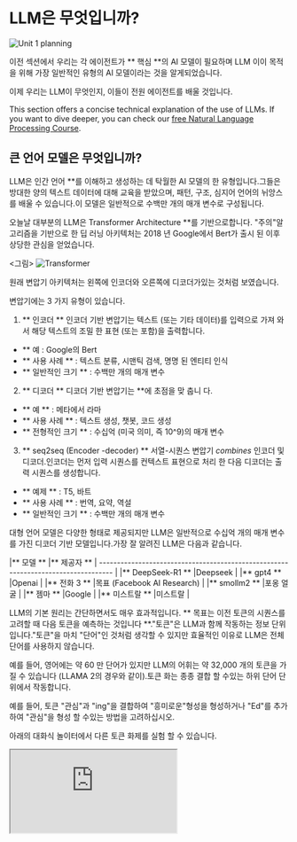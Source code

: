 # LLM은 무엇입니까? 

<img src="https://huggingface.co/datasets/agents-course/course-images/resolve/main/en/unit1/whiteboard-check-1.jpg" alt="Unit 1 planning"/>

이전 섹션에서 우리는 각 에이전트가 ** 핵심 **의 AI 모델이 필요하며 LLM 이이 목적을 위해 가장 일반적인 유형의 AI 모델이라는 것을 알게되었습니다.

이제 우리는 LLM이 무엇인지, 이들이 전원 에이전트를 배울 것입니다.

This section offers a concise technical explanation of the use of LLMs. If you want to dive deeper, you can check our <a href="https://huggingface.co/learn/nlp-course/chapter1/1" target="_blank">free Natural Language Processing Course</a>.

## 큰 언어 모델은 무엇입니까? 

LLM은 인간 언어 **를 이해하고 생성하는 데 탁월한 AI 모델의 한 유형입니다.그들은 방대한 양의 텍스트 데이터에 대해 교육을 받았으며, 패턴, 구조, 심지어 언어의 뉘앙스를 배울 수 있습니다.이 모델은 일반적으로 수백만 개의 매개 변수로 구성됩니다.

오늘날 대부분의 LLM은 Transformer Architecture **를 기반으로합니다. "주의"알고리즘을 기반으로 한 딥 러닝 아키텍처는 2018 년 Google에서 Bert가 출시 된 이후 상당한 관심을 얻었습니다.

<그림>
<img src="https://huggingface.co/datasets/agents-course/course-images/resolve/main/en/unit1/transformer.jpg" alt="Transformer"/>
<Figcaption> 원래 변압기 아키텍처는 왼쪽에 인코더와 오른쪽에 디코더가있는 것처럼 보였습니다.
</figcaption>
</그림>

변압기에는 3 가지 유형이 있습니다.

1. ** 인코더 **
인코더 기반 변압기는 텍스트 (또는 기타 데이터)를 입력으로 가져 와서 해당 텍스트의 조밀 한 표현 (또는 포함)을 출력합니다.

- ** 예 : Google의 Bert
- ** 사용 사례 ** : 텍스트 분류, 시맨틱 검색, 명명 된 엔티티 인식
- ** 일반적인 크기 ** : 수백만 개의 매개 변수

2. ** 디코더 **
디코더 기반 변압기는 **에 초점을 맞 춥니 다.

- ** 예 ** : 메타에서 라마
- ** 사용 사례 ** : 텍스트 생성, 챗봇, 코드 생성
- ** 전형적인 크기 ** : 수십억 (미국 의미, 즉 10^9)의 매개 변수

3. ** seq2seq (Encoder -decoder) **
서열-시퀀스 변압기 _combines_ 인코더 및 디코더.인코더는 먼저 입력 시퀀스를 컨텍스트 표현으로 처리 한 다음 디코더는 출력 시퀀스를 생성합니다.

- ** 예제 ** : T5, 바트
- ** 사용 사례 ** : 번역, 요약, 역설
- ** 일반적인 크기 ** : 수백만 개의 매개 변수

대형 언어 모델은 다양한 형태로 제공되지만 LLM은 일반적으로 수십억 개의 매개 변수를 가진 디코더 기반 모델입니다.가장 잘 알려진 LLM은 다음과 같습니다.

|** 모델 ** |** 제공자 **
| ---------------------------------------------------------------------------------- |
|** DeepSeek-R1 ** |Deepseek |
|** gpt4 ** |Openai |
|** 전화 3 ** |목표 (Facebook AI Research) |
|** smollm2 ** |포옹 얼굴 |
|** 젬마 ** |Google |
|** 미스트랄 ** |미스트랄 |

LLM의 기본 원리는 간단하면서도 매우 효과적입니다. ** 목표는 이전 토큰의 시퀀스를 고려할 때 다음 토큰을 예측하는 것입니다 **."토큰"은 LLM과 함께 작동하는 정보 단위입니다."토큰"을 마치 "단어"인 것처럼 생각할 수 있지만 효율적인 이유로 LLM은 전체 단어를 사용하지 않습니다.

예를 들어, 영어에는 약 60 만 단어가 있지만 LLM의 어휘는 약 32,000 개의 토큰을 가질 수 있습니다 (LLAMA 2의 경우와 같이).토큰 화는 종종 결합 할 수있는 하위 단어 단위에서 작동합니다.

예를 들어, 토큰 "관심"과 "ing"을 결합하여 "흥미로운"형성을 형성하거나 "Ed"를 추가하여 "관심"을 형성 할 수있는 방법을 고려하십시오.

아래의 대화식 놀이터에서 다른 토큰 화제를 실험 할 수 있습니다.

<iframe
	src="https://agents-course-the-tokenizer-playground.static.hf.space"
frameter = "0"
너비 = "850"
높이 = "450"
> </ iframe>

각 LLM에는 모델에 맞는 ** 특수 토큰 **가 있습니다.LLM은 이러한 토큰을 사용하여 생성의 구조화 된 구성 요소를 열고 닫습니다.예를 들어, 시퀀스, 메시지 또는 응답의 시작 또는 끝을 나타냅니다.또한, 우리가 모델에 전달하는 입력 프롬프트는 또한 특수 토큰으로 구성됩니다.그 중 가장 중요한 것은 시퀀스 토큰 ** (EOS)의 끝입니다.

특수 토큰의 형태는 모델 제공 업체에 따라 매우 다양합니다.

아래 표는 특수 토큰의 다양성을 보여줍니다.

<테이블>
<Thead>
<tr>
<The> <strong> 모델 </strong> </th>
<th> <strong> 제공자 </strong> </th>
<th> <strong> EOS 토큰 </strong> </th>
<th> <strong> 기능 </strong> </th>
</tr>
</thead>
<tbody>
<tr>
<td> <strong> gpt4 </strong> </td>
<td> openai </td>
<td> <code> & lt; | endoftext | & gt; </code> </td>
<td> 메시지 종료 텍스트 </td>
</tr>
<tr>
<td> <strong> llama 3 </strong> </td>
<td> 메타 (Facebook AI Research) </td>
<td> <code> & lt; | eot_id | & gt; </code> </td>
<td> 시퀀스 끝 </td>
</tr>
<tr>
<td> <strong> Deepseek-R1 </strong> </td>
<td> Deepseek </td>
<td> <cod> & lt; | end_of_sentence | & gt; </code> </td>
<td> 메시지 종료 텍스트 </td>
</tr>
<tr>
<td> <strong> smollm2 </strong> </td>
<td> 포옹 얼굴 </td>
<td> <code> & lt; | im_end | & gt; </code> </td>
<td> 명령 또는 메시지 종료 </td>
</tr>
<tr>
<td> <strong> 젬마 </strong> </td>
<td> Google </td>
<td> <cod> & lt; end_of_turn & gt; </code> </td>
<td> 대화 종료 회전 </td>
</tr>
</body>
</테이블>

<팁>

We do not expect you to memorize these special tokens, but it is important to appreciate their diversity and the role they play in the text generation of LLMs. If you want to know more about special tokens, you can check out the configuration of the model in its Hub repository. For example, you can find the special tokens of the SmolLM2 model in its <a href="https://huggingface.co/HuggingFaceTB/SmolLM2-135M-Instruct/blob/main/tokenizer_config.json">tokenizer_config.json</a>.

</팁>

## 다음 토큰 예측 이해. 

llms는 ** 자동 회귀 **라고합니다. 이는 ** 한 번의 패스의 출력이 다음 중 하나의 입력이된다는 것을 의미합니다.이 루프는 모델이 다음 토큰이 EOS 토큰이 될 때까지 계속됩니다.이 시점에서 모델이 중지 될 수 있습니다.

<img src="https://huggingface.co/datasets/agents-course/course-images/resolve/main/en/unit1/AutoregressionSchema.gif" alt="Visual Gif of autoregressive decoding" width="60%">

다시 말해, LLM은 텍스트가 EOS에 도달 할 때까지 해독됩니다.그러나 단일 디코딩 루프 중에는 어떻게됩니까?

전체 프로세스는 학습 에이전트의 목적으로 매우 기술적 일 수 있지만 다음은 간단한 개요가 있습니다.

- 입력 텍스트가 ** 토큰 화 **이면 모델은 입력 순서에서 각 토큰의 의미와 위치에 대한 정보를 캡처하는 시퀀스의 표현을 계산합니다.
-이 표현은 모델에 들어가며, 이는 어휘의 각 토큰의 가능성을 순서대로 다음과 같은 것으로 평가하는 점수를 출력합니다.

<img src="https://huggingface.co/datasets/agents-course/course-images/resolve/main/en/unit1/DecodingFinal.gif" alt="Visual Gif of decoding" width="60%">

이 점수를 바탕으로 문장을 완성하기 위해 토큰을 선택하는 여러 전략이 있습니다.

- 가장 쉬운 디코딩 전략은 항상 최대 점수로 토큰을 가져가는 것입니다.

이 공간에서 Smollm2와 디코딩 프로세스와 상호 작용할 수 있습니다 (이 모델의 경우 ** eos ** 토큰에 도달 할 때까지 디코딩됩니다).

<iframe
	src="https://agents-course-decoding-visualizer.hf.space"
frameter = "0"
너비 = "850"
높이 = "450"
> </ iframe>

- 그러나 더 고급 디코딩 전략이 있습니다.예를 들어, * Beam Search *는 여러 후보 시퀀스를 탐색하여 일부 개별 토큰의 점수가 낮은 경우에도 최대 총 점수를 가진 최대 후보 시퀀스를 찾습니다.

<iframe
	src="https://agents-course-beam-search-visualizer.hf.space"
frameter = "0"
너비 = "850"
높이 = "450"
> </ iframe>

If you want to know more about decoding, you can take a look at the [NLP course](https://huggingface.co/learn/nlp-course).

## 주의를 기울이기 만하면됩니다 

변압기 아키텍처의 주요 측면은 **주의 **입니다.다음 단어를 예측할 때
문장의 모든 단어가 똑같이 중요한 것은 아닙니다.문장의 "프랑스"와 "자본"과 같은 단어 * "프랑스의 수도는 ..." * 가장 의미가 있습니다.

<img src="https://huggingface.co/datasets/agents-course/course-images/resolve/main/en/unit1/AttentionSceneFinal.gif" alt="Visual Gif of Attention" width="60%">
다음 토큰을 예측하기 위해 가장 관련성이 높은 단어를 식별하는이 과정은 엄청나게 효과적인 것으로 입증되었습니다.

GPT-2 이후 LLM의 기본 원리 (다음 토큰을 예측하는)는 일관성을 유지했지만 신경망을 스케일링하고주의 메커니즘이 더 길고 긴 서열에 대한 관심 메커니즘을 작동시키는 데 상당한 발전이있었습니다.

LLM과 상호 작용 한 경우 LLM이 처리 할 수있는 최대 토큰 수와 최대 _attention Span_라는 용어에 익숙 할 것입니다.

## LLM을 촉구하는 것이 중요합니다 

LLM의 유일한 작업은 모든 입력 토큰을보고 다음 토큰을 예측하고 "중요한"토큰을 선택하는 것이 입력 순서의 문구가 매우 중요합니다.

LLM을 제공하는 입력 순서를 _A 프롬프트라고합니다.신중한 프롬프트를 신중하게 설계하면 LLM의 생성을 원하는 출력 **로 안내 할 수 있습니다.

## LLM은 어떻게 훈련됩니까? 

LLM은 대규모 텍스트 데이터 세트에 대해 교육을받으며, 여기서 자체 감독 또는 마스크 된 언어 모델링 목표를 통해 다음 단어를 순서대로 예측하는 법을 배웁니다.

이 감독되지 않은 학습에서 모델은 언어의 구조와 ** 텍스트의 기본 패턴을 배우고 모델이 보이지 않는 데이터로 일반화 할 수 있도록합니다.

이 초기 _pre-training_ 이후, 특정 작업을 수행하기 위해 감독 된 학습 목표에 대해 LLM을 미세 조정할 수 있습니다.예를 들어, 일부 모델은 대화 구조 또는 공구 사용에 대해 교육을 받고 다른 모델은 분류 또는 코드 생성에 중점을 둡니다.

## LLM을 어떻게 사용할 수 있습니까? 

두 가지 주요 옵션이 있습니다.

1. ** 로컬로 실행 ** (하드웨어가 충분한 경우).

2. ** 클라우드/API ** (예 : Hugging Face Serverless 추론 API를 통해)를 사용하십시오.

이 과정에서 우리는 주로 Hugging Face Hub의 API를 통해 모델을 사용합니다.나중에, 우리는 하드웨어 에서이 모델을 로컬로 실행하는 방법을 살펴볼 것입니다.


## LLM은 AI 에이전트에서 어떻게 사용됩니까? 

LLM은 AI 에이전트의 핵심 구성 요소이며, ** 인간 언어를 이해하고 생성하기위한 토대를 제공 ** **.

사용자 지침을 해석하고 대화에서 맥락을 유지하며 계획을 정의하며 사용할 도구를 결정할 수 있습니다.

우리는이 단원에서 이러한 단계를 더 자세히 살펴볼 것이지만, 지금은 당신이 이해해야 할 것은 LLM이 ** 에이전트 **의 뇌라는 것입니다.

---

그것은 많은 정보였습니다!우리는 LLM이 무엇인지, 작동 방식 및 AI 에이전트에 전원을 공급하는 역할의 기본 사항을 다루었습니다.

If you'd like to dive even deeper into the fascinating world of language models and natural language processing, don't hesitate to check out our <a href="https://huggingface.co/learn/nlp-course/chapter1/1" target="_blank">free NLP course</a>.

이제 우리는 LLMS의 작동 방식을 이해하므로 이제 LLMS가 대화 적 맥락에서 어떻게 세대를 구조화하는지 **를 볼 차례입니다.

To run <a href="https://huggingface.co/agents-course/notebooks/blob/main/unit1/dummy_agent_library.ipynb" target="_blank">this notebook</a>, **you need a Hugging Face token** that you can get from <a href="https://hf.co/settings/tokens" target="_blank">https://hf.co/settings/tokens</a>.

For more information on how to run Jupyter Notebooks, checkout <a href="https://huggingface.co/docs/hub/notebooks">Jupyter Notebooks on the Hugging Face Hub</a>.

You also need to request access to <a href="https://huggingface.co/meta-llama/Llama-3.2-3B-Instruct" target="_blank">the Meta Llama models</a>.
